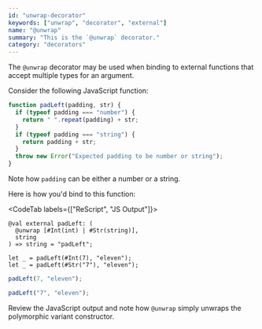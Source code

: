 ```yaml
---
id: "unwrap-decorator"
keywords: ["unwrap", "decorator", "external"]
name: "@unwrap"
summary: "This is the `@unwrap` decorator."
category: "decorators"
---
```


The `@unwrap` decorator may be used when binding to external functions that accept multiple types for an argument.

Consider the following JavaScript function:

```js
function padLeft(padding, str) {
  if (typeof padding === "number") {
    return " ".repeat(padding) + str;
  }
  if (typeof padding === "string") {
    return padding + str;
  }
  throw new Error("Expected padding to be number or string");
}
```
Note how `padding` can be either a number or a string.

Here is how you'd bind to this function:

<CodeTab labels={["ReScript", "JS Output"]}>

```res
@val external padLeft: (
  @unwrap [#Int(int) | #Str(string)],
  string
) => string = "padLeft";

let _ = padLeft(#Int(7), "eleven");
let _ = padLeft(#Str("7"), "eleven");
```

```js
padLeft(7, "eleven");

padLeft("7", "eleven");
```

</CodeTab>

Review the JavaScript output and note how `@unwrap` simply unwraps the polymorphic variant constructor.
